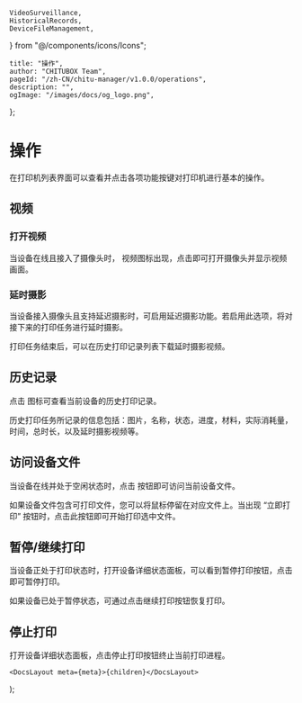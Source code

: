 	VideoSurveillance,
	HistoricalRecords,
	DeviceFileManagement,
} from "@/components/icons/Icons";

	title: "操作",
	author: "CHITUBOX Team",
	pageId: "/zh-CN/chitu-manager/v1.0.0/operations",
	description: "",
	ogImage: "/images/docs/og_logo.png",
};

# 操作

在打印机列表界面可以查看并点击各项功能按键对打印机进行基本的操作。

## 视频

### 打开视频

当设备在线且接入了摄像头时，<VideoSurveillance/> 视频图标出现，点击即可打开摄像头并显示视频画面。

### 延时摄影

当设备接入摄像头且支持延迟摄影时，可启用延迟摄影功能。若启用此选项，将对接下来的打印任务进行延时摄影。

打印任务结束后，可以在历史打印记录列表下载延时摄影视频。

## 历史记录

点击 <HistoricalRecords/> 图标可查看当前设备的历史打印记录。

<ImageContainer>
	<AntdImage
		src={"/images/docs/zh-CN/chitu-manager/historical-records.png"}
		style={{ maxWidth: "400px" }}
	/>

</ImageContainer>

历史打印任务所记录的信息包括：图片，名称，状态，进度，材料，实际消耗量，时间，总时长，以及延时摄影视频等。

## 访问设备文件

当设备在线并处于空闲状态时，点击 <DeviceFileManagement/> 按钮即可访问当前设备文件。

<ImageContainer>
	<AntdImage
		src={"/images/docs/zh-CN/chitu-manager/device-files.png"}
	/>
</ImageContainer>

如果设备文件包含可打印文件，您可以将鼠标停留在对应文件上。当出现 “立即打印” 按钮时，点击此按钮即可开始打印选中文件。

## 暂停/继续打印

当设备正处于打印状态时，打开设备详细状态面板，可以看到暂停打印按钮，点击即可暂停打印。

如果设备已处于暂停状态，可通过点击继续打印按钮恢复打印。

## 停止打印

打开设备详细状态面板，点击停止打印按钮终止当前打印进程。

	<DocsLayout meta={meta}>{children}</DocsLayout>
);
